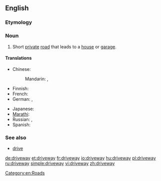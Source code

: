 ==English==

===Etymology===
{{compound|drive|way}}

===Noun===
{{wikipedia}}
{{en-noun}}

# {{US}} Short [[private]] [[road]] that leads to a [[house]] or [[garage]].

====Translations====
{{trans-top|short private road}}
* Chinese:
*: Mandarin: {{t|zh|車道|sc=Hani}}, {{t|zh|车道|tr=chēdào|sc=Hani}}
* Finnish: {{t-|fi|ajotie}}
* French: {{t+|fr|allée}}
* German: {{t|de|Auffahrt|f}}, {{t|de|Zufahrt|f}}
{{trans-mid}}
* Japanese: {{t|ja|私道|tr=しどう, shidō|sc=Jpan}}
* [[Marathi]]: {{t-|mr|rasta|xs=Marathi}}
* Russian: {{t|ru|подъездная дорожка|f|tr=pod”jezdnája doróžka|sc=Cyrl}}, {{t|ru|проезд|m|tr=projézd|sc=Cyrl}}
* Spanish: {{t+|es|calzada}}
{{trans-bottom}}

===See also===
* [[drive]] {{British}}

[[Category:en:Roads]]

[[de:driveway]]
[[et:driveway]]
[[fr:driveway]]
[[io:driveway]]
[[hu:driveway]]
[[pl:driveway]]
[[ru:driveway]]
[[simple:driveway]]
[[vi:driveway]]
[[zh:driveway]]
